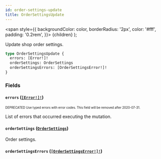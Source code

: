 ```yaml
---
id: order-settings-update
title: OrderSettingsUpdate
---
```


<span
style={{
      backgroundColor: color,
      borderRadius: '2px',
      color: '#fff',
      padding: '0.2rem',
    }}>
{children}
</span>
);

Update shop order settings.

```graphql
type OrderSettingsUpdate {
  errors: [Error!]!
  orderSettings: OrderSettings
  orderSettingsErrors: [OrderSettingsError!]!
}
```

### Fields

#### `errors` ([`[Error!]!`](/api-reference/objects/error.mdx))

<sub><sup><Tag color="#ffba00">DEPRECATED</Tag> Use typed errors with error codes. This field will be removed after 2020-07-31.</sup></sub>

List of errors that occurred executing the mutation.

#### `orderSettings` ([`OrderSettings`](/api-reference/objects/order-settings.mdx))

Order settings.

#### `orderSettingsErrors` ([`[OrderSettingsError!]!`](/api-reference/objects/order-settings-error.mdx))
